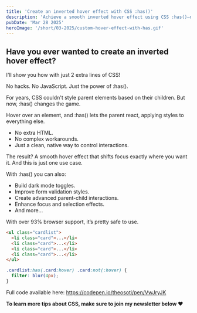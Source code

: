 ```yaml
---
title: 'Create an inverted hover effect with CSS :has()'
description: 'Achieve a smooth inverted hover effect using CSS :has()—no JavaScript, no hacks! Style parent elements dynamically with clean, native CSS.'
pubDate: 'Mar 28 2025'
heroImage: '/short/03-2025/custom-hover-effect-with-has.gif'
---
```



<Picture
  src="/short/03-2025/custom-hover-effect-with-has.gif"
  alt="Example of an inverted hover effect using CSS :has()"
  width="400"
  height="600"
  style="margin: 2em auto 1em auto; display: block; border: 4px solid var(--border)"
/>

## Have you ever wanted to create an inverted hover effect?

I'll show you how with just 2 extra lines of CSS!

No hacks.
No JavaScript.
Just the power of :has().

For years, CSS couldn't style parent elements based on their children.
But now, :has() changes the game.

Hover over an element, and :has() lets the parent react, applying styles to everything else.

- No extra HTML.
- No complex workarounds.
- Just a clean, native way to control interactions.

The result?
A smooth hover effect that shifts focus exactly where you want it.
And this is just one use case.

With :has() you can also:

- Build dark mode toggles.
- Improve form validation styles.
- Create advanced parent-child interactions.
- Enhance focus and selection effects.
- And more...

With over 93% browser support, it’s pretty safe to use.

```html
<ul class="cardlist">
  <li class="card">...</li>
  <li class="card">...</li>
  <li class="card">...</li>
  <li class="card">...</li>
</ul>
```

```css
.cardlist:has(.card:hover) .card:not(:hover) {
  filter: blur(4px);
}
```

Full code available here: https://codepen.io/theosoti/pen/VwJryJK

**To learn more tips about CSS, make sure to join my newsletter below ❤️**
